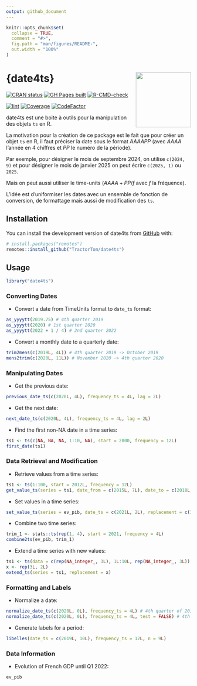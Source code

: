 ```yaml
---
output: github_document
---
```


<!-- README.md is generated from README.Rmd. Please edit that file -->

```r
knitr::opts_chunk$set(
  collapse = TRUE,
  comment = "#>",
  fig.path = "man/figures/README-",
  out.width = "100%"
)
```

# {date4ts} <a href="https://tractortom.github.io/date4ts/"><img src="man/figures/logo.svg" align="right" height="150" style="float:right; height:150px;"/></a>

<!-- badges: start -->
[![CRAN status](https://www.r-pkg.org/badges/version/date4ts)](https://CRAN.R-project.org/package=date4ts)
[![GH Pages built](https://github.com/TractorTom/date4ts/actions/workflows/pkgdown.yaml/badge.svg)](https://github.com/TractorTom/date4ts/actions/workflows/pkgdown.yaml)
[![R-CMD-check](https://github.com/TractorTom/date4ts/actions/workflows/R-CMD-check.yaml/badge.svg)](https://github.com/TractorTom/date4ts/actions/workflows/R-CMD-check.yaml)

[![lint](https://github.com/TractorTom/date4ts/actions/workflows/lint.yaml/badge.svg)](https://github.com/TractorTom/date4ts/actions/workflows/lint.yaml)
[![Coverage](https://codecov.io/gh/TractorTom/date4ts/graph/badge.svg)](https://app.codecov.io/gh/TractorTom/date4ts)
[![CodeFactor](https://www.codefactor.io/repository/github/TractorTom/date4ts/badge)](https://www.codefactor.io/repository/github/TractorTom/date4ts)
<!-- badges: end -->

date4ts est une boite à outils pour la manipulation des objets `ts` en R.

La motivation pour la création de ce package est le fait que pour créer un objet `ts` en R, il faut préciser la date sous le format $AAAA PP$ (avec $AAAA$ l'année en 4 chiffres et $PP$ le numéro de la période).

Par exemple, pour désigner le mois de septembre 2024, on utilise `c(2024, 9)` et pour désigner le mois de janvier 2025 on peut écrire `c(2025, 1)` ou `2025`.

Mais on peut aussi utiliser le time-units ($AAAA + PP / f$ avec $f$ la fréquence).

L'idée est d'uniformiser les dates avec un ensemble de fonction de conversion, de formattage mais aussi de modification des `ts`.


## Installation

You can install the development version of date4ts from [GitHub](https://github.com/) with:

``` r
# install.packages("remotes")
remotes::install_github("TractorTom/date4ts")
```

## Usage

```r
library("date4ts")
```


### Converting Dates

- Convert a date from TimeUnits format to `date_ts` format:

```r
as_yyyytt(2019.75) # 4th quarter 2019
as_yyyytt(2020) # 1st quarter 2020
as_yyyytt(2022 + 1 / 4) # 2nd quarter 2022
```

- Convert a monthly date to a quarterly date:

```r
trim2mens(c(2019L, 4L)) # 4th quarter 2019 -> October 2019
mens2trim(c(2020L, 11L)) # November 2020 -> 4th quarter 2020
```

### Manipulating Dates

- Get the previous date:

```r
previous_date_ts(c(2020L, 4L), frequency_ts = 4L, lag = 2L)
```

- Get the next date:

```r
next_date_ts(c(2020L, 4L), frequency_ts = 4L, lag = 2L)
```

- Find the first non-NA date in a time series:

```r
ts1 <- ts(c(NA, NA, NA, 1:10, NA), start = 2000, frequency = 12L)
first_date(ts1)
```

### Data Retrieval and Modification

- Retrieve values from a time series:

```r
ts1 <- ts(1:100, start = 2012L, frequency = 12L)
get_value_ts(series = ts1, date_from = c(2015L, 7L), date_to = c(2018L, 6L))
```

- Set values in a time series:

```r
set_value_ts(series = ev_pib, date_ts = c(2021L, 2L), replacement = c(1, 2, 3))
```

- Combine two time series:

```r
trim_1 <- stats::ts(rep(1, 4), start = 2021, frequency = 4L)
combine2ts(ev_pib, trim_1)
```

- Extend a time series with new values:

```r
ts1 <- ts(data = c(rep(NA_integer_, 3L), 1L:10L, rep(NA_integer_, 3L)), start = 2020, frequency = 12L)
x <- rep(3L, 2L)
extend_ts(series = ts1, replacement = x)
```

### Formatting and Labels

- Normalize a date:

```r
normalize_date_ts(c(2020L, 0L), frequency_ts = 4L) # 4th quarter of 2019
normalize_date_ts(c(2020L, 0L), frequency_ts = 4L, test = FALSE) # 4th quarter of 2019
```

- Generate labels for a period:

```r
libelles(date_ts = c(2019L, 10L), frequency_ts = 12L, n = 9L)
```

### Data Information

- Evolution of French GDP until Q1 2022:

```r
ev_pib
```
